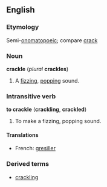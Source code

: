 ==English==
===Etymology===
Semi-[[onomatopoeic]]; compare [[crack]]

===Noun===
'''crackle''' (''plural'' '''crackles''')
#A [[fizz]]ing, [[pop]]ping sound.

===Intransitive verb===
'''to crackle''' ('''crackling''', '''crackled''')

#To make a fizzing, popping sound.

====Translations====
*French: [[gresiller]]

<!--too obscure for Wiktionary?
===Proper noun===
'''Crackle'''
# One of the [[Rice Krispies]] characters
-->

===Derived terms===
*[[crackling]]
<!-- more Rice Krispies characters, no doubt...
*[[snap]]
*[[pop]]
-->